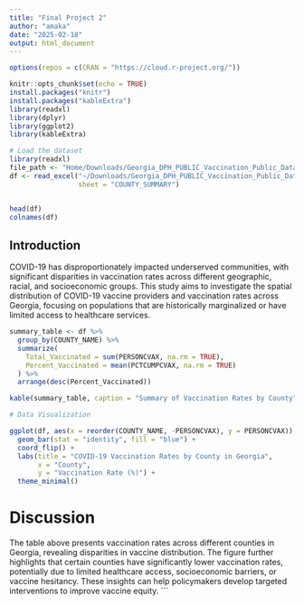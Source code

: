 ```yaml
---
title: "Final Project 2"
author: "amaka"
date: "2025-02-18"
output: html_document
---
```

```r
options(repos = c(CRAN = "https://cloud.r-project.org/"))
```

```r
knitr::opts_chunk$set(echo = TRUE)
install.packages("knitr") 
install.packages("kableExtra")  
library(readxl)
library(dplyr)
library(ggplot2)
library(kableExtra)
```

```r
# Load the dataset
library(readxl)
file_path <- "Home/Downloads/Georgia_DPH_PUBLIC_Vaccination_Public_Data_in_Excel.xlsx"
df <- read_excel("~/Downloads/Georgia_DPH_PUBLIC_Vaccination_Public_Data_in_Excel.xlsx", 
                 sheet = "COUNTY_SUMMARY")


head(df)
colnames(df)
```

## Introduction  
COVID-19 has disproportionately impacted underserved communities, with significant disparities in vaccination rates across different geographic, racial, and socioeconomic groups. This study aims to investigate the spatial distribution of COVID-19 vaccine providers and vaccination rates across Georgia, focusing on populations that are historically marginalized or have limited access to healthcare services.
```r
summary_table <- df %>%
  group_by(COUNTY_NAME) %>%
  summarize(
    Total_Vaccinated = sum(PERSONCVAX, na.rm = TRUE),
    Percent_Vaccinated = mean(PCTCUMPCVAX, na.rm = TRUE)
  ) %>%
  arrange(desc(Percent_Vaccinated))

kable(summary_table, caption = "Summary of Vaccination Rates by County")
```

```r
# Data Visualization

ggplot(df, aes(x = reorder(COUNTY_NAME, -PERSONCVAX), y = PERSONCVAX)) +
  geom_bar(stat = "identity", fill = "blue") +
  coord_flip() +
  labs(title = "COVID-19 Vaccination Rates by County in Georgia",
       x = "County",
       y = "Vaccination Rate (%)") +
  theme_minimal()
```
# Discussion 

The table above presents vaccination rates across different counties in Georgia, revealing disparities in vaccine distribution. The figure further highlights that certain counties have significantly lower vaccination rates, potentially due to limited healthcare access, socioeconomic barriers, or vaccine hesitancy. These insights can help policymakers develop targeted interventions to improve vaccine equity.
```

